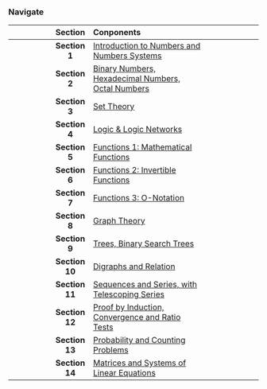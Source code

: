 

### Navigate

|| Section | Conponents ||
|--------|:-----:|:---------------------|----------|
| | **Section 1**| <a href="Section1.html"> Introduction to Numbers and Numbers Systems</a>  | |
| | **Section 2**| <a href="Section2.html"> Binary Numbers, Hexadecimal Numbers, Octal Numbers </a> | |
| | **Section 3**| <a href="Section3.html"> Set Theory</a> ||
| | **Section 4**| <a href="Section4.html"> Logic & Logic Networks </a> ||
| | **Section 5**| <a href="Section5.html"> Functions 1: Mathematical Functions </a> | |
| | **Section 6**| <a href="Section6.html"> Functions 2: Invertible Functions </a>| |
| | **Section 7**| <a href="Section7.html"> Functions 3: O-Notation </a>| |
| | **Section 8**| <a href="Section8.html"> Graph Theory</a>| |
| | **Section 9**| <a href="Section9.html"> Trees, Binary Search Trees</a>||
| | **Section 10**| <a href="Section10.html">Digraphs and Relation</a> ||
| | **Section 11**| <a href="Section11.html">Sequences and Series, with Telescoping Series</a> ||
| | **Section 12**| <a href="Section12.html">Proof by Induction, Convergence and Ratio Tests</a>||
| | **Section 13**| <a href="Section13.html">Probability and Counting Problems</a>||
| | **Section 14**| <a href="Section14.html">Matrices and  Systems of Linear Equations</a> ||
